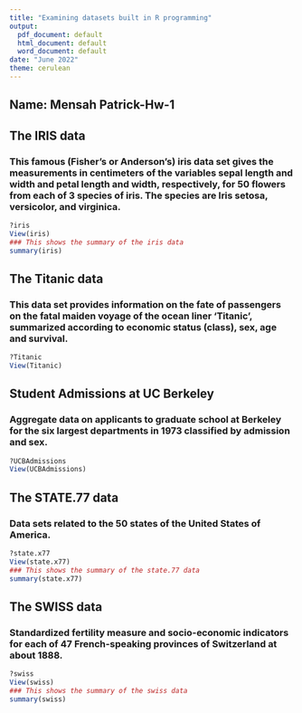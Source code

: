 ```yaml
---
title: "Examining datasets built in R programming"
output:
  pdf_document: default
  html_document: default
  word_document: default
date: "June 2022"
theme: cerulean
---
```


<!-- For more info on RMarkdown see http://rmarkdown.rstudio.com/ -->

## Name: Mensah Patrick-Hw-1


## The IRIS data
### This famous (Fisher's or Anderson's) iris data set gives the measurements in centimeters of the variables sepal length and width and petal length and width, respectively, for 50 flowers from each of 3 species of iris. The species are Iris setosa, versicolor, and virginica.

```r
?iris
View(iris)
### This shows the summary of the iris data
summary(iris)
```


## The Titanic data

### This data set provides information on the fate of passengers on the fatal maiden voyage of the ocean liner ‘Titanic’, summarized according to economic status (class), sex, age and survival.

```r
?Titanic
View(Titanic)
```

## Student Admissions at UC Berkeley
### Aggregate data on applicants to graduate school at Berkeley for the six largest departments in 1973 classified by admission and sex.

```r
?UCBAdmissions
View(UCBAdmissions)
```



## The STATE.77 data
### Data sets related to the 50 states of the United States of America.
```r
?state.x77
View(state.x77)
### This shows the summary of the state.77 data
summary(state.x77)
```


## The SWISS data 
### Standardized fertility measure and socio-economic indicators for each of 47 French-speaking provinces of Switzerland at about 1888.
```r
?swiss
View(swiss)
### This shows the summary of the swiss data
summary(swiss)
```



